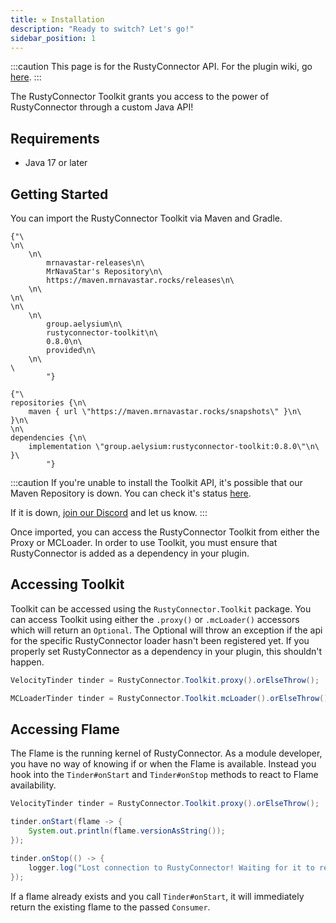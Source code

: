 ```yaml
---
title: ⚒️ Installation
description: "Ready to switch? Let's go!"
sidebar_position: 1
---
```



:::caution
This page is for the RustyConnector API.
For the plugin wiki, go [here](/rusty-connector/docs/installation).
:::

The RustyConnector Toolkit grants you access to the power of RustyConnector through a custom Java API!

## Requirements
- Java 17 or later

## Getting Started
You can import the RustyConnector Toolkit via Maven and Gradle.

<Tabs>
    <TabItem value="maven" label="Maven">
        <pre><code>{"\
<repositories>\n\
    <repository>\n\
        <id>mrnavastar-releases</id>\n\
        <name>MrNavaStar's Repository</name>\n\
        <url>https://maven.mrnavastar.rocks/releases</url>\n\
    </repository>\n\
</repositories>\n\
<dependencies>\n\
    <dependency>\n\
        <groupId>group.aelysium</groupId>\n\
        <artifactId>rustyconnector-toolkit</artifactId>\n\
        <version>0.8.0</version>\n\
        <scope>provided</scope>\n\
    </dependency>\n\
</dependencies>\
        "}</code></pre>
    </TabItem>
    <TabItem value="gradle" label="Gradle">
        <pre><code>{"\
repositories {\n\
    maven { url \"https://maven.mrnavastar.rocks/snapshots\" }\n\
}\n\
\n\
dependencies {\n\
    implementation \"group.aelysium:rustyconnector-toolkit:0.8.0\"\n\
}\
        "}</code></pre>
    </TabItem>
</Tabs>

:::caution
If you're unable to install the Toolkit API, it's possible that our Maven Repository is down.
You can check it's status [here](https://status.mrnavastar.rocks/status/services).

If it is down, [join our Discord](https://join.aelysium.group) and let us know.
:::

Once imported, you can access the RustyConnector Toolkit from either the Proxy or MCLoader.
In order to use Toolkit, you must ensure that RustyConnector is added as a dependency in your plugin.

## Accessing Toolkit
Toolkit can be accessed using the `RustyConnector.Toolkit` package.
You can access Toolkit using either the `.proxy()` or `.mcLoader()` accessors which will return an `Optional`.
The Optional will throw an exception if the api for the specific RustyConnector loader hasn't been registered yet.
If you properly set RustyConnector as a dependency in your plugin, this shouldn't happen.
```java title="Proxy Plugin"
VelocityTinder tinder = RustyConnector.Toolkit.proxy().orElseThrow();
```
```java title="MCLoader Plugin"
MCLoaderTinder tinder = RustyConnector.Toolkit.mcLoader().orElseThrow();
```

## Accessing Flame
The Flame is the running kernel of RustyConnector.
As a module developer, you have no way of knowing if or when the Flame is available.
Instead you hook into the `Tinder#onStart` and `Tinder#onStop` methods to react to Flame availability.
```java title="Proxy Plugin"
VelocityTinder tinder = RustyConnector.Toolkit.proxy().orElseThrow();

tinder.onStart(flame -> {
    System.out.println(flame.versionAsString());
});

tinder.onStop(() -> {
    logger.log("Lost connection to RustyConnector! Waiting for it to restart...");
});
```
If a flame already exists and you call `Tinder#onStart`, it will immediately return the existing flame to the passed `Consumer`.
